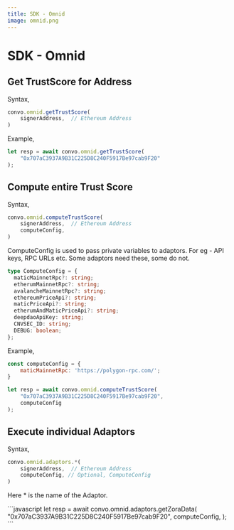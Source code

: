---
title: SDK - Omnid
image: omnid.png
---


# SDK - Omnid

## Get TrustScore for Address

Syntax,
<CodeBox>
```javascript
convo.omnid.getTrustScore(
    signerAddress,  // Ethereum Address
)
```
</CodeBox>

Example,
<CodeBox>
```javascript
let resp = await convo.omnid.getTrustScore(
    "0x707aC3937A9B31C225D8C240F5917Be97cab9F20"
);
```
</CodeBox>

## Compute entire Trust Score

Syntax,
<CodeBox>
```javascript
convo.omnid.computeTrustScore(
    signerAddress,  // Ethereum Address
    computeConfig,
)
```
</CodeBox>

ComputeConfig is used to pass private variables to adaptors. For eg - API keys, RPC URLs etc. Some adaptors need these, some do not.

```typescript
type ComputeConfig = {
  maticMainnetRpc?: string;
  etherumMainnetRpc?: string;
  avalancheMainnetRpc?: string;
  ethereumPriceApi?: string;
  maticPriceApi?: string;
  etherumAndMaticPriceApi?: string;
  deepdaoApiKey: string;
  CNVSEC_ID: string;
  DEBUG: boolean;
};
```

Example,
<CodeBox>
```javascript
const computeConfig = {
    maticMainnetRpc: 'https://polygon-rpc.com/';
}

let resp = await convo.omnid.computeTrustScore(
    "0x707aC3937A9B31C225D8C240F5917Be97cab9F20",
    computeConfig
);
```
</CodeBox>

## Execute individual Adaptors

Syntax,
<CodeBox>
```javascript
convo.omnid.adaptors.*(
    signerAddress,  // Ethereum Address
    computeConfig, // Optional, ComputeConfig
)
```
</CodeBox>

Here * is the name of the Adaptor.

<CodeBox>
```javascript
let resp = await convo.omnid.adaptors.getZoraData(
    "0x707aC3937A9B31C225D8C240F5917Be97cab9F20",
    computeConfig,
);
```
</CodeBox>
